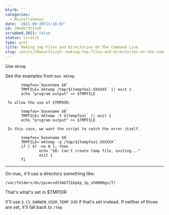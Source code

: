 ```yaml
---
blurb: ''
categories:
  - Miscellaneous
date: '2021-09-30T13:16:07'
id: 20eOUr3CIzyH
scrubbed_2021: false
status: scratch
type: post
title: Making tmp Files and Directories On The Command Line
slug: /posts/20eour3cizyh--making-tmp-files-and-directories-on-the-command-line
---
```


Use `mktmp`

See the examples from `man mktmp`


           tempfoo=`basename $0`
           TMPFILE=`mktemp /tmp/${tempfoo}.XXXXXX` || exit 1
           echo "program output" >> $TMPFILE

     To allow the use of $TMPDIR:

           tempfoo=`basename $0`
           TMPFILE=`mktemp -t ${tempfoo}` || exit 1
           echo "program output" >> $TMPFILE

     In this case, we want the script to catch the error itself.

           tempfoo=`basename $0`
           TMPFILE=`mktemp -q /tmp/${tempfoo}.XXXXXX`
           if [ $? -ne 0 ]; then
                   echo "$0: Can't create temp file, exiting..."
                   exit 1
           fi

---

On mac, it'll use a directory something like:

    /var/folders/dx/ypcmcxd53mb731bpkp_2p_vh0000gn/T/
    
That's what's set in $TMPDIR

It'll use `$_CS_DARWIN_USER_TEMP_DIR` if that's set instead. If neither of those are set, it'll fall back to `/tmp`
